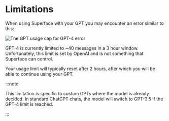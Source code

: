 # Limitations

When using Superface with your GPT you may encounter an error similar to this:

![The GPT usage cap for GPT-4 error](/img/gpts/gpt-usagecap-error.png)

GPT-4 is currently limited to ~40 messages in a 3 hour window. Unfortunately, this limit is set by OpenAI and is not something that Superface can control.

Your usage limit will typically reset after 2 hours, after which you will be able to continue using your GPT.

:::note

This limitation is specific to custom GPTs where the model is already decided. In standard ChatGPT chats, the model will switch to GPT-3.5 if the GPT-4 limit is reached.

:::
